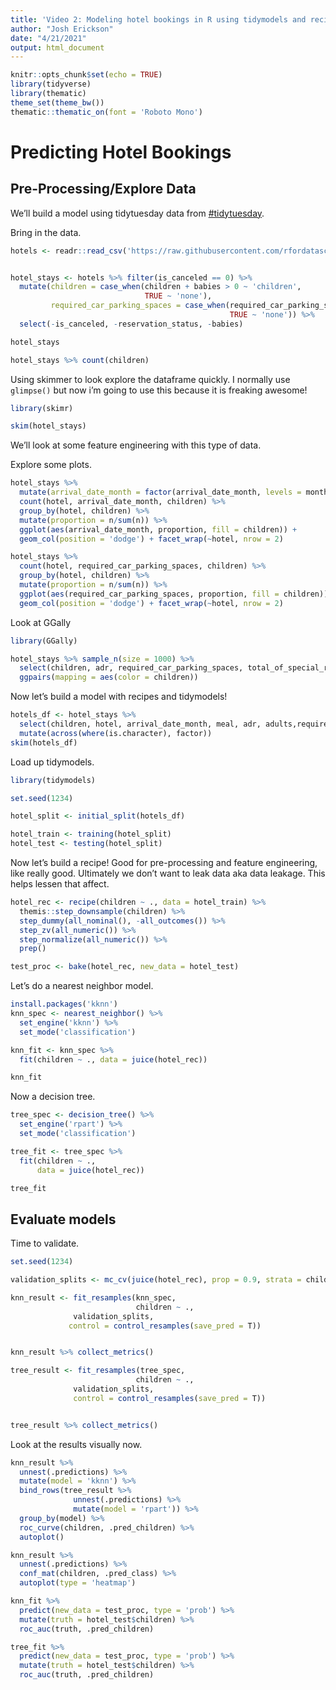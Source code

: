 ```yaml
---
title: 'Video 2: Modeling hotel bookings in R using tidymodels and recipes'
author: "Josh Erickson"
date: "4/21/2021"
output: html_document
---
```


```r
knitr::opts_chunk$set(echo = TRUE)
library(tidyverse)
library(thematic)
theme_set(theme_bw())
thematic::thematic_on(font = 'Roboto Mono')
```

# Predicting Hotel Bookings

## Pre-Processing/Explore Data

We'll build a model using tidytuesday data from [#tidytuesday](https://github.com/rfordatascience/tidytuesday/blob/master/data/2020/2020-02-11/readme.md).


Bring in the data.

```r
hotels <- readr::read_csv('https://raw.githubusercontent.com/rfordatascience/tidytuesday/master/data/2020/2020-02-11/hotels.csv')


hotel_stays <- hotels %>% filter(is_canceled == 0) %>% 
  mutate(children = case_when(children + babies > 0 ~ 'children',
                              TRUE ~ 'none'),
         required_car_parking_spaces = case_when(required_car_parking_spaces > 0 ~ 'parking',
                                                 TRUE ~ 'none')) %>% 
  select(-is_canceled, -reservation_status, -babies)

hotel_stays

hotel_stays %>% count(children)


```


Using skimmer to look explore the dataframe quickly. I normally use `glimpse()` but now i'm going to use this because it is freaking awesome!

```r
library(skimr)

skim(hotel_stays)
```

We'll look at some feature engineering with this type of data.

Explore some plots.

```r
hotel_stays %>% 
  mutate(arrival_date_month = factor(arrival_date_month, levels = month.name)) %>% 
  count(hotel, arrival_date_month, children) %>% 
  group_by(hotel, children) %>% 
  mutate(proportion = n/sum(n)) %>% 
  ggplot(aes(arrival_date_month, proportion, fill = children)) +
  geom_col(position = 'dodge') + facet_wrap(~hotel, nrow = 2)
```

```r
hotel_stays %>%  
  count(hotel, required_car_parking_spaces, children) %>% 
  group_by(hotel, children) %>% 
  mutate(proportion = n/sum(n)) %>% 
  ggplot(aes(required_car_parking_spaces, proportion, fill = children)) +
  geom_col(position = 'dodge') + facet_wrap(~hotel, nrow = 2)
```

Look at GGally

```r
library(GGally)

hotel_stays %>% sample_n(size = 1000) %>% 
  select(children, adr, required_car_parking_spaces, total_of_special_requests) %>% 
  ggpairs(mapping = aes(color = children))
```

Now let's build a model with recipes and tidymodels!

```r
hotels_df <- hotel_stays %>% 
  select(children, hotel, arrival_date_month, meal, adr, adults,required_car_parking_spaces, total_of_special_requests, stays_in_week_nights, stays_in_weekend_nights) %>% 
  mutate(across(where(is.character), factor))
skim(hotels_df)


```

Load up tidymodels.


```r
library(tidymodels)

set.seed(1234)

hotel_split <- initial_split(hotels_df)

hotel_train <- training(hotel_split)
hotel_test <- testing(hotel_split)


```

Now let's build a recipe! Good for pre-processing and feature engineering, like really good. Ultimately we don't want to leak data aka data leakage. This helps lessen that affect.

```r

hotel_rec <- recipe(children ~ ., data = hotel_train) %>% 
  themis::step_downsample(children) %>% 
  step_dummy(all_nominal(), -all_outcomes()) %>% 
  step_zv(all_numeric()) %>% 
  step_normalize(all_numeric()) %>% 
  prep()

test_proc <- bake(hotel_rec, new_data = hotel_test)

```

Let's do a nearest neighbor model.

```r
install.packages('kknn')
knn_spec <- nearest_neighbor() %>% 
  set_engine('kknn') %>% 
  set_mode('classification')

knn_fit <- knn_spec %>% 
  fit(children ~ ., data = juice(hotel_rec))

knn_fit

```

Now a decision tree.

```r
tree_spec <- decision_tree() %>% 
  set_engine('rpart') %>% 
  set_mode('classification')

tree_fit <- tree_spec %>% 
  fit(children ~ ., 
      data = juice(hotel_rec))

tree_fit
```


## Evaluate models

Time to validate.

```r
set.seed(1234)

validation_splits <- mc_cv(juice(hotel_rec), prop = 0.9, strata = children)

knn_result <- fit_resamples(knn_spec,
                            children ~ ., 
              validation_splits,
             control = control_resamples(save_pred = T))


knn_result %>% collect_metrics()

tree_result <- fit_resamples(tree_spec,
                            children ~ ., 
              validation_splits,
              control = control_resamples(save_pred = T))


tree_result %>% collect_metrics()

```

Look at the results visually now.

```r
knn_result %>% 
  unnest(.predictions) %>% 
  mutate(model = 'kknn') %>% 
  bind_rows(tree_result %>% 
              unnest(.predictions) %>% 
              mutate(model = 'rpart')) %>% 
  group_by(model) %>% 
  roc_curve(children, .pred_children) %>% 
  autoplot()

knn_result %>% 
  unnest(.predictions) %>% 
  conf_mat(children, .pred_class) %>% 
  autoplot(type = 'heatmap')
```

```r
knn_fit %>% 
  predict(new_data = test_proc, type = 'prob') %>% 
  mutate(truth = hotel_test$children) %>% 
  roc_auc(truth, .pred_children) 

tree_fit %>% 
  predict(new_data = test_proc, type = 'prob') %>% 
  mutate(truth = hotel_test$children) %>% 
  roc_auc(truth, .pred_children) 


```























